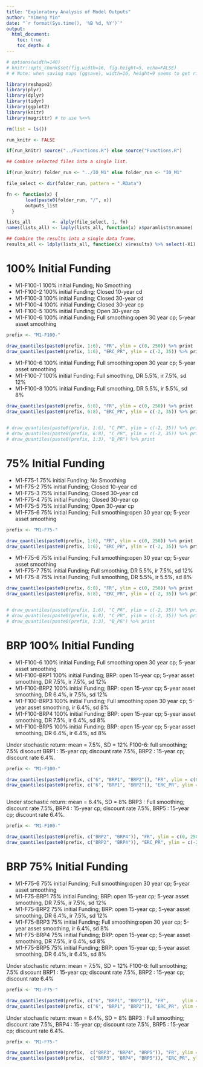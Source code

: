 ```yaml
---
title: "Exploratory Analysis of Model Outputs"
author: "Yimeng Yin"
date: "`r format(Sys.time(), '%B %d, %Y')`"
output: 
  html_document:
    toc: true
    toc_depth: 4
---
```



```r

# options(width=140)
# knitr::opts_chunk$set(fig.width=16, fig.height=5, echo=FALSE)
# # Note: when saving maps (ggsave), width=16, height=9 seems to get rid of white space

```




```r
library(reshape2)
library(plyr)
library(dplyr)
library(tidyr)
library(ggplot2)
library(knitr)
library(magrittr) # to use %<>%

rm(list = ls())

run_knitr <- FALSE

if(run_knitr) source("../Functions.R") else source("Functions.R")


```


```r
## Combine selected files into a single list.

if(run_knitr) folder_run <- "../IO_M1" else folder_run <- "IO_M1"

file_select <- dir(folder_run, pattern = ".RData")

fn <- function(x) {
       load(paste0(folder_run, "/", x))
       outputs_list
  }

lists_all        <- alply(file_select, 1, fn)
names(lists_all) <- laply(lists_all, function(x) x$paramlist$runname)

## Combine the results into a single data frame.
results_all <- ldply(lists_all, function(x) x$results) %>% select(-X1)


```



# 100% Initial Funding

- M1-F100-1	100% initial Funding; No Smoothing 
- M1-F100-2	100% initial Funding; Closed 10-year cd
- M1-F100-3	100% initial Funding; Closed 30-year cd
- M1-F100-4	100% initial Funding; Closed 30-year cp
- M1-F100-5	100% initial Funding; Open 30-year cp
- M1-F100-6	100% initial Funding; Full smoothing:open 30 year cp; 5-year asset smoothing
	
	
	
```r

prefix <- "M1-F100-"

draw_quantiles(paste0(prefix, 1:6), "FR", ylim = c(0, 250)) %>% print
draw_quantiles(paste0(prefix, 1:6), "ERC_PR", ylim = c(-2, 35)) %>% print

```


- M1-F100-6	100% initial Funding; Full smoothing:open 30 year cp; 5-year asset smoothing
- M1-F100-7	100% initial Funding; Full smoothing, DR 5.5%, ir 7.5%, sd 12%
- M1-F100-8	100% initial Funding; Full smoothing, DR 5.5%, ir 5.5%, sd 8%

```r

draw_quantiles(paste0(prefix, 6:8), "FR", ylim = c(0, 250)) %>% print
draw_quantiles(paste0(prefix, 6:8), "ERC_PR", ylim = c(-2, 35)) %>% print


# draw_quantiles(paste0(prefix, 1:6), "C_PR", ylim = c(-2, 35)) %>% print
# draw_quantiles(paste0(prefix, 6:8), "C_PR", ylim = c(-2, 35)) %>% print
# draw_quantiles(paste0(prefix, 1:3), "B_PR") %>% print
```


# 75% Initial Funding
- M1-F75-1	75% initial Funding; No Smoothing 
- M1-F75-2	75% initial Funding; Closed 10-year cd
- M1-F75-3	75% initial Funding; Closed 30-year cd
- M1-F75-4	75% initial Funding; Closed 30-year cp
- M1-F75-5	75% initial Funding; Open 30-year cp
- M1-F75-6	75% initial Funding; Full smoothing:open 30 year cp; 5-year asset smoothing

	
	
```r

prefix <- "M1-F75-"

draw_quantiles(paste0(prefix, 1:6), "FR", ylim = c(0, 250)) %>% print
draw_quantiles(paste0(prefix, 1:6), "ERC_PR", ylim = c(-2, 35)) %>% print

```

- M1-F75-6	75% initial Funding; Full smoothing:open 30 year cp; 5-year asset smoothing
- M1-F75-7	75% initial Funding; Full smoothing, DR 5.5%, ir 7.5%, sd 12%
- M1-F75-8	75% initial Funding; Full smoothing, DR 5.5%, ir 5.5%, sd 8%

```r

draw_quantiles(paste0(prefix, 6:8), "FR", ylim = c(0, 250)) %>% print
draw_quantiles(paste0(prefix, 6:8), "ERC_PR", ylim = c(-2, 35)) %>% print


# draw_quantiles(paste0(prefix, 1:6), "C_PR", ylim = c(-2, 35)) %>% print
# draw_quantiles(paste0(prefix, 6:8), "C_PR", ylim = c(-2, 35)) %>% print
# draw_quantiles(paste0(prefix, 1:3), "B_PR") %>% print
```



# BRP 100% Initial Funding 

- M1-F100-6	100% initial Funding; Full smoothing:open 30 year cp; 5-year asset smoothing
- M1-F100-BRP1	100% initial Funding; BRP: open 15-year cp; 5-year asset smoothing, DR 7.5%, ir 7.5%, sd 12%
- M1-F100-BRP2	100% initial Funding; BRP: open 15-year cp; 5-year asset smoothing, DR 6.4%, ir 7.5%, sd 12%
- M1-F100-BRP3	100% initial Funding; Full smoothing:open 30 year cp; 5-year asset smoothing, ir 6.4%, sd 8%
- M1-F100-BRP4	100% initial Funding; BRP: open 15-year cp; 5-year asset smoothing, DR 7.5%, ir 6.4%, sd 8%
- M1-F100-BRP5	100% initial Funding; BRP: open 15-year cp; 5-year asset smoothing, DR 6.4%, ir 6.4%, sd 8%


Under stochastic return: mean = 7.5%, SD = 12%
F100-6: full smoothing; 7.5% discount
BRP1  : 15-year cp;     discount rate 7.5%, 
BRP2  : 15-year cp;     discount rate 6.4%. 

```r

prefix <- "M1-F100-"

draw_quantiles(paste0(prefix, c("6", "BRP1", "BRP2")), "FR", ylim = c(0, 250)) %>% print
draw_quantiles(paste0(prefix, c("6", "BRP1", "BRP2")), "ERC_PR", ylim = c(-2, 35)) %>% print



```


Under stochastic return: mean = 6.4%, SD = 8%
BRP3  : Full smoothing; discount rate 7.5%, 
BRP4  : 15-year cp;     discount rate 7.5%, 
BRP5  : 15-year cp;     discount rate 6.4%. 


```r

prefix <- "M1-F100-"

draw_quantiles(paste0(prefix, c("BRP2", "BRP4")), "FR", ylim = c(0, 250)) %>% print
draw_quantiles(paste0(prefix, c("BRP2", "BRP4")), "ERC_PR", ylim = c(-2, 35)) %>% print

```


# BRP 75% Initial Funding 

- M1-F75-6	75% initial Funding; Full smoothing:open 30 year cp; 5-year asset smoothing
- M1-F75-BRP1	75% initial Funding; BRP: open 15-year cp; 5-year asset smoothing, DR 7.5%, ir 7.5%, sd 12%
- M1-F75-BRP2	75% initial Funding; BRP: open 15-year cp; 5-year asset smoothing, DR 6.4%, ir 7.5%, sd 12%
- M1-F75-BRP3	75% initial Funding; Full smoothing:open 30 year cp; 5-year asset smoothing, ir 6.4%, sd 8%
- M1-F75-BRP4	75% initial Funding; BRP: open 15-year cp; 5-year asset smoothing, DR 7.5%, ir 6.4%, sd 8%
- M1-F75-BRP5	75% initial Funding; BRP: open 15-year cp; 5-year asset smoothing, DR 6.4%, ir 6.4%, sd 8%


Under stochastic return: mean = 7.5%, SD = 12%
F100-6: full smoothing; 7.5% discount
BRP1  : 15-year cp;     discount rate 7.5%, 
BRP2  : 15-year cp;     discount rate 6.4%

```r

prefix <- "M1-F75-"

draw_quantiles(paste0(prefix, c("6", "BRP1", "BRP2")), "FR",     ylim = c(0, 250)) %>% print
draw_quantiles(paste0(prefix, c("6", "BRP1", "BRP2")), "ERC_PR", ylim = c(-2, 35)) %>% print

```


Under stochastic return: mean = 6.4%, SD = 8%
BRP3  : Full smoothing; discount rate 7.5%, 
BRP4  : 15-year cp;     discount rate 7.5%, 
BRP5  : 15-year cp;     discount rate 6.4%. 


```r

prefix <- "M1-F75-"

draw_quantiles(paste0(prefix,  c("BRP3", "BRP4", "BRP5")), "FR", ylim = c(0, 250)) %>% print
draw_quantiles(paste0(prefix,  c("BRP3", "BRP4", "BRP5")), "ERC_PR", ylim = c(-2, 35)) %>% print

```


